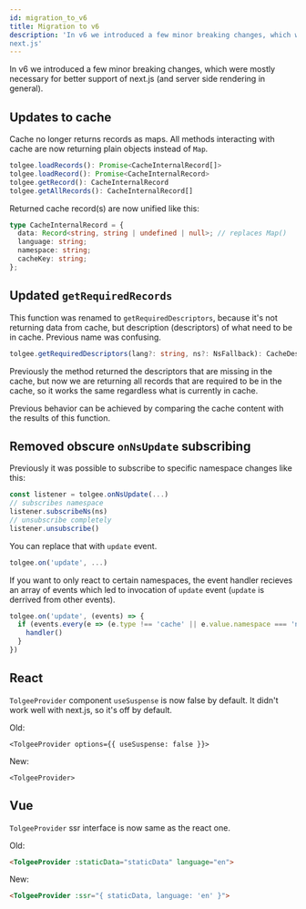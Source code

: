 ```yaml
---
id: migration_to_v6
title: Migration to v6
description: 'In v6 we introduced a few minor breaking changes, which were mostly necessary for better support of
next.js'
---
```


In v6 we introduced a few minor breaking changes, which were mostly necessary for better support of
next.js (and server side rendering in general).

## Updates to cache

Cache no longer returns records as maps.
All methods interacting with cache are now returning plain objects instead of `Map`.

```ts
tolgee.loadRecords(): Promise<CacheInternalRecord[]>
tolgee.loadRecord(): Promise<CacheInternalRecord>
tolgee.getRecord(): CacheInternalRecord
tolgee.getAllRecords(): CacheInternalRecord[]
```

Returned cache record(s) are now unified like this:
```ts
type CacheInternalRecord = {
  data: Record<string, string | undefined | null>; // replaces Map()
  language: string;
  namespace: string;
  cacheKey: string;
};
```

## Updated `getRequiredRecords`

This function was renamed to `getRequiredDescriptors`, because it's not returning data from cache,
but description (descriptors) of what need to be in cache. Previous name was confusing.

```ts
tolgee.getRequiredDescriptors(lang?: string, ns?: NsFallback): CacheDescriptorInternal[]
```

Previously the method returned the descriptors that are missing in the cache, but now we are returning
all records that are required to be in the cache, so it works the same regardless what is currently in cache.

Previous behavior can be achieved by comparing the cache content with the results of this function.

## Removed obscure `onNsUpdate` subscribing

Previously it was possible to subscribe to specific namespace changes like this:

```ts
const listener = tolgee.onNsUpdate(...)
// subscribes namespace
listener.subscribeNs(ns)
// unsubscribe completely
listener.unsubscribe()
```

You can replace that with `update` event.

```ts
tolgee.on('update', ...)
```

If you want to only react to certain namespaces, the event handler recieves an array of events which
led to invocation of `update` event (`update` is derrived from other events).

```ts
tolgee.on('update', (events) => {
  if (events.every(e => (e.type !== 'cache' || e.value.namespace === 'namespace'))) {
    handler()
  }
})
```

## React

`TolgeeProvider` component `useSuspense` is now false by default. It didn't work well with next.js,
so it's off by default.

Old:
```tsx
<TolgeeProvider options={{ useSuspense: false }}>
```

New:
```tsx
<TolgeeProvider>
```

## Vue

`TolgeeProvider` ssr interface is now same as the react one.

Old:
```html
<TolgeeProvider :staticData="staticData" language="en">
```

New:
```html
<TolgeeProvider :ssr="{ staticData, language: 'en' }">
```
